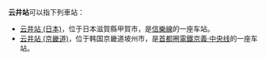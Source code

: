 '''云井站'''可以指下列車站：

*[[云井站_(日本)|云井站 (日本)]]，位于日本滋賀縣甲賀市，是[[信樂線|信樂線]]的一座车站。
*[[云井站_(京畿道)|云井站 (京畿道)]]，位于韩国京畿道坡州市，是[[首都圈電鐵京義·中央线|首都圈電鐵京義·中央线]]的一座车站。

{{disambig|cat=三字车站名消歧义}}